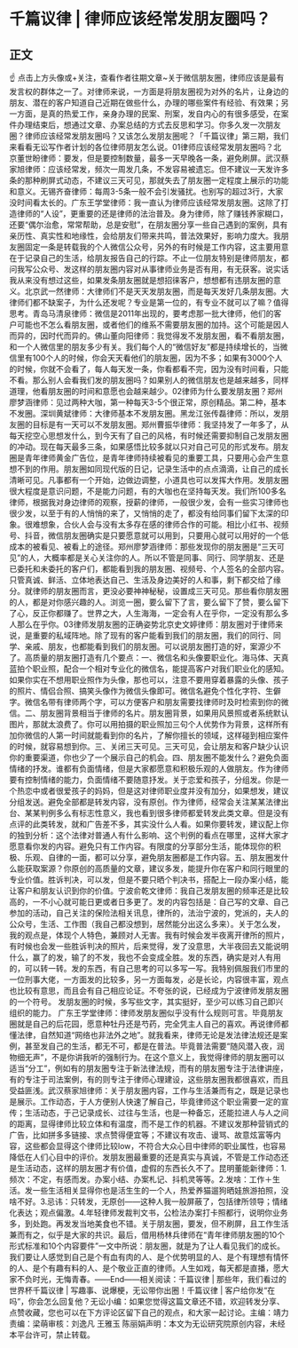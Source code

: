 # 千篇议律 | 律师应该经常发朋友圈吗？
## 正文
☝ 点击上方头像或+关注，查看作者往期文章~关于微信朋友圈，律师应该是最有发言权的群体之一了。对律师来说，一方面是将朋友圈视为对外的名片，让身边的朋友、潜在的客户知道自己近期在做些什么，办理的哪些案件有经验、有效果；另一方面，是真的热爱工作，亲身办理的民案、刑案，发自内心的有很多感受，在案件办理结束后，想通过文章、办案总结的方式去反思和学习。你多久发一次朋友圈？律师应该经常发朋友圈吗？又该怎么发朋友圈呢？「千篇议律」第三期，我们来看看无讼写作者计划的各位律师朋友怎么说。01律师应该经常发朋友圈吗？北京董世盼律师：要发，但是要控制数量，最多一天早晚各一条，避免刷屏。武汉蔡家旭律师：应该经常发，频次一周发几条，不发容易被遗忘。但不建议一天发许多条的那种刷屏式动态，不建议三天可见，那就失去了朋友圈一定程度上展示的功能和意义。无锡齐奋律师：每周3-5条一般不会引发骚扰。也别写的超过3行，大家没时间看太长的。广东王学堂律师：我一直认为律师应该经常发朋友圈。这除了打造律师的“人设”，更重要的还是律师的法治普及。身为律师，除了赚钱养家糊口，还要“偶尔治愈，常常帮助，总是安慰”，在朋友圈分享一些自己遇到的案例，具有亲历性、真实性和地缘性，会给朋友们带来共鸣，普法效果好，影响力度大。我朋友圈固定一条是转载我的个人微信公众号，另外的有时候是工作内容，这主要用意在于记录自己的生活，给朋友报告自己的行踪。不止一位朋友特别是律师朋友，都问我写公众号、发这样的朋友圈内容对从事律师业务是否有用，有无获客。说实话我从来没有想过这些，如果发条朋友圈就是想招徕客户，想想都有违朋友圈的意义。北京武一然律师：大律师们不是天天发朋友圈，而是每天发好几条朋友圈。大律师们都不缺案子，为什么还发呢？专业是第一位的，有专业不就可以了嘛？值得思考。青岛马清泉律师：微信是2011年出现的，要考虑那一批大律师，他们的客户可能也不怎么看朋友圈，或者他们的维系不需要朋友圈的加持。这个可能是因人而异的，因时代而异的。佛山董向阳律师：我觉得发不发朋友圈，看不看朋友圈，和一个人微信里的朋友多少有关。我们每个人的“微信好友”都是持续增长的，当微信里有100个人的时候，你会天天看他们的朋友圈，因为不多；如果有3000个人的时候，你就不会看了，每人每天发一条，你看都看不完，因为没有时间看，只能不看。那么别人会看我们发的朋友圈吗？如果别人的微信朋友也是越来越多，同样道理，他看朋友圈的时间和意愿也会越来越少。02律师为什么要发朋友圈？郑州廖梦涵律师：见过两种大咖，第一种每天3-5个很正常，原创精品。第二种，基本不发圈。深圳黄斌律师：大律师基本不发朋友圈。黑龙江张传磊律师：所以，发朋友圈的目标是有一天可以不发朋友圈。郑州曹振华律师：我坚持发了一年多了，从每天挖空心思想发什么，到今天有了自己的风格，有时候还需要抑制自己发朋友圈的冲动。现在每天最多三条，如果感悟比较多就以只对自己可见的形式发布。朋友圈是青年律师黄金广告位，是青年律师持续被看见的重要工具，只要用心会产生意想不到的作用。朋友圈如同现代版的日记，记录生活中的点点滴滴，让自己的成长清晰可见。凡事都有一个开始，边做边调整，小道具也可以发挥大作用。发朋友圈很大程度是意识问题，不是能力问题，有的大咖也在坚持每天发。我们所100多名律师，根据我对身边律师的观察，授薪的律师，一般很少发，会有一些实习律师也很少发，以至于有的人悄悄的来了，又悄悄的走了，都没有给同事们留下太深的印象。很难想象，合伙人会与没有太多存在感的律师合作的可能。相比小红书、视频号、抖音，微信朋友圈确实是只要愿意就可以用到，只要用心就可以用好的一个低成本的被看见、被看上的途径。郑州廖梦涵律师：那些发现你的朋友圈是“三天可见”的人，大概率都是关心关注你的人。所以不管是同事、同行、同学朋友、还是已委托和未委托的客户们，都能看到我的朋友圈、视频号、个人签名的全部内容。只管真诚、鲜活、立体地表达自己、生活及身边美好的人和事，剩下都交给了缘分。就律师的朋友圈而言，更没必要神神秘秘，设置成三天可见。那些看你朋友圈的人，都是对你感兴趣的人。浏览一圈，要么留下了言，要么留下了赞，要么留下了心，反正你都赚了。世界之大，人生海海，一定会有人在乎你，一定没有那么多人那么在乎你。03律师发朋友圈的正确姿势北京史文婷律师：朋友圈对于律师来说，是重要的私域阵地。除了现有的客户能看到我们的朋友圈，我们的同行、同学、亲戚、朋友，也都能看到我们的朋友圈。可以说朋友圈打造的好，案源少不了。高质量的朋友圈打造有几个要点：一、微信名和头像要职业化。海马体、天真蓝拍个职业照，配合一个相对专业化的微信名，能提高客户对我们职业化的感知。如果你实在不想用职业照作为头像，那也可以，注意不要用穿着暴露的头像、孩子的照片、情侣合照、搞笑头像作为微信头像即可。微信名避免个性化字符、生僻字。微信名带有律师两个字，可以方便客户和朋友需要找律师时及时检索到你的微信。二、朋友圈背景相当于律师的名片。朋友圈背景，如果用风景照或者系统默认图片，那就太浪费了。你可以用拍摄的职业照加三句个人优势作为背景，这样所有加你微信的人第一时间就能看到你的名片，了解你擅长的领域，这样碰到相应案件的时候，就容易想到你。三、关闭三天可见。三天可见，会让朋友和客户缺少认识你的重要渠道，你也少了一个展示自己的机会。四、朋友圈不能发什么？避免负面情绪的抒发。谁都有负面情绪，但是大家都愿意和积极乐观的人做朋友。作为律师要有控制情绪的能力，负面情绪不要随意抒发。关于恋爱和孩子，分组发。你是一个热恋中或者很爱孩子的妈妈，但是这对律师职业度并没有加分，如果想发，建议分组发送。避免全部都是转发内容，没有原创。作为律师，经常会关注某某法律出台、某某判例多么有标志性意义，我也看到很多律师都爱转发此类文章。但是没有点评的此类转发，就和广告差不多，其实没什么人看。如果你要转发，建议配上你的独到分析：这个法律对普通人有什么影响、这个判例的看点在哪里，这样大家才愿意看你发的内容。避免只有工作内容。有限度的分享部分生活，能体现你的积极、乐观、自律的一面，都可以分享，避免朋友圈都是工作内容。五、朋友圈发什么能获取案源？你原创的高质量的文章，建议多发，能提升你在客户和同行眼里的专业价值。胜诉判决，可以发，但是不要只晒个判决书，搭配上一段办案小结，能让客户和朋友认识到你的价值。宁波俞乾文律师：我自己发朋友圈的频率还是比较高的，一不小心就可能日更或者日多更了。发的内容包括是：自己写的文章、自己参加的活动，自己关注的保险法相关讯息，律所的，法治宁波的，党派的，夫人的公众号，生活、工作图（我自己都没想到，居然能分出这么多来）。关于怎么发，我的观点是，体现个人特色，兼顾对人无害。我有时候会发半夜离开律所的照片，有时候也会发一些胜诉判决的照片，后来觉得，发了没意思，大半夜回去又能说明什么，赢了的发，输了的不发，我也不会变成全胜。发的东西，确实是对人有用的，可以转一转。发的东西，有自己思考的可以多写一写。我特别佩服我们市里的一位刑事大佬，一方面发的比较多，另一方面每发，必是长论，内容很丰富，观点也比较有意思，而且会有自己相应论证。不夸张的说，已经成为宁波律师发朋友圈的一个符号。 发朋友圈的时候，多写些文字，其实挺好，至少可以练习自己即兴组织的能力。 广东王学堂律师：律师发朋友圈似乎没有什么规则可言。毕竟朋友圈就是自己的后花园，愿意种牡丹还是芍药，完全凭主人自己的喜欢。再说律师都懂法律，自然知道“网络也非法外之地”。就我看来，律师无论是发法律法规还是案例，甚至发自己的生活，都无不可，都是在普法。毕竟普法需要“随风潜入夜，润物细无声”，不是你讲我听的强制行为。在这个意义上，我觉得律师的朋友圈可以适当“分工”，例如有的朋友圈专注于新法律法规，而有的朋友圈专注于法律讲座，有的专注于司法案例，有的则专注于律师心理建设，这些朋友圈我都很喜欢，而且受益匪浅。武汉蔡家旭律师：关于朋友圈内容，工作与生活兼而有之，既是记录也是展示。工作动态，于人方便别人快速了解自己，毕竟律师这个职业需要一定的宣传；生活动态，于己记录成长、过往与生活，也是一种备忘，还能拉进人与人之间的距离，显得律师比较立体和有温度，而不是工作的机器。不建议发那种营销式的广告，比如拼多多链接、求点赞得便宜等；不建议有攻击、谩骂、故意炫富等内容，这些都会显得这个律师比较low，不符合大众心目中律师的职业属性，也容易降低在人们心目中的评价。发朋友圈最重要的还是真实与真诚，不管是工作动态还是生活动态，这样的朋友圈才有价值，虚假的东西长久不了。昆明董能新律师：1.频次：不定，有感而发。办案小结、办案札记、抖机灵等等。2.发啥：工作＋生活。发一些生活相关显得你也是活生生的一个人，热爱养猫遛狗晒娃旅游拍照，没啥不好。3.忌讳：只转发，无原创——这种人我一般屏蔽了，包括律所领导；情绪化表达；观点偏激。4.年轻律师发裁判文书，公检法办案打卡照都行，说明你业务多，到处跑。再发发当地美食也不错。关于朋友圈，要发，但不刷屏，且工作生活兼而有之，似乎是大家的共识。最后，借用杨林兵律师在“青年律师朋友圈的10个形式标准和10个内容要件”一文中所说：朋友圈，就是为了让人看见我们的成长。我们要让人感觉到自己是个有血有肉的人、是个优势明显的人、是个有理想有情怀的人、是个有趣有料的人、是个敬业正直的律师。人生如戏，每天都是直播，愿大家不负时光，无悔青春。——End——相关阅读：千篇议律 | 那些年，我们看过的世界杯千篇议律 | 写趣事、说爆梗，无讼带你出圈！千篇议律 | 客户给你发“在吗”，你会怎么回复他？无讼小编：如果您觉得这篇文章还不错，欢迎转发分享、点赞收藏，您也可以在下方评论区留下自己的观点，和大家一起讨论。主编：靖力责编：梁萌审核：刘逸凡 王雅玉 陈丽娟声明：本文为无讼研究院原创内容，未经本平台许可，禁止转载。